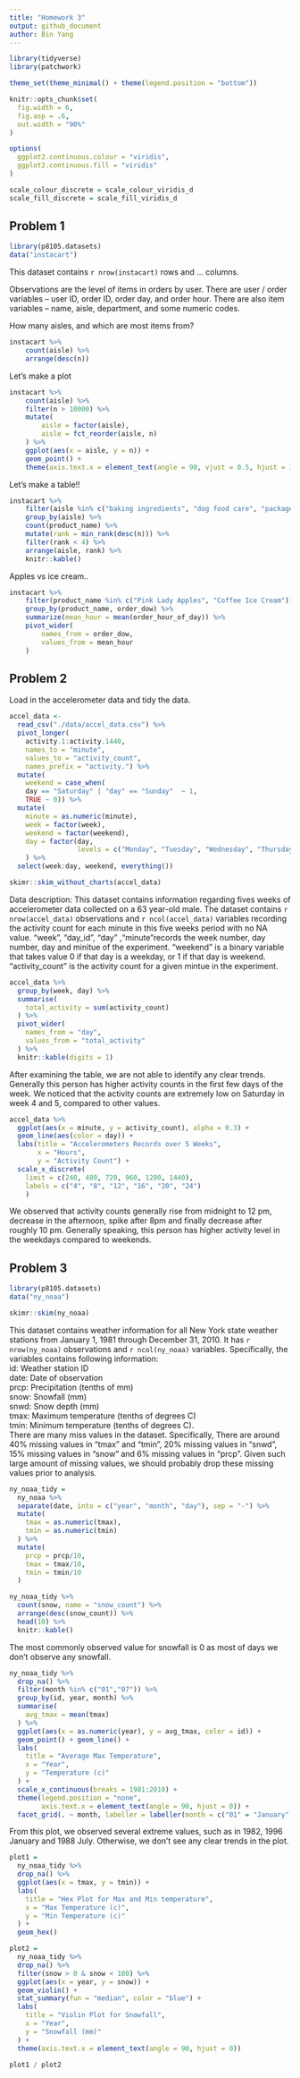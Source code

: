 ```yaml
---
title: "Homework 3"
output: github_document
author: Bin Yang
---
```


```r
library(tidyverse)
library(patchwork)

theme_set(theme_minimal() + theme(legend.position = "bottom"))

knitr::opts_chunk$set(
  fig.width = 6,
  fig.asp = .6,
  out.width = "90%"
)

options(
  ggplot2.continuous.colour = "viridis",
  ggplot2.continuous.fill = "viridis"
)

scale_colour_discrete = scale_colour_viridis_d
scale_fill_discrete = scale_fill_viridis_d
```

## Problem 1
```r
library(p8105.datasets)
data("instacart")
```

This dataset contains `r nrow(instacart)` rows and ... columns. 

Observations are the level of items in orders by user. There are user / order variables -- user ID, order ID, order day, and order hour. There are also item variables -- name, aisle, department, and some numeric codes. 

How many aisles, and which are most items from?

```r
instacart %>% 
	count(aisle) %>% 
	arrange(desc(n))
```


Let's make a plot

```r
instacart %>% 
	count(aisle) %>% 
	filter(n > 10000) %>% 
	mutate(
		aisle = factor(aisle),
		aisle = fct_reorder(aisle, n)
	) %>% 
	ggplot(aes(x = aisle, y = n)) + 
	geom_point() + 
	theme(axis.text.x = element_text(angle = 90, vjust = 0.5, hjust = 1))
```


Let's make a table!!

```r
instacart %>% 
	filter(aisle %in% c("baking ingredients", "dog food care", "packaged vegetables fruits")) %>% 
	group_by(aisle) %>% 
	count(product_name) %>% 
	mutate(rank = min_rank(desc(n))) %>% 
	filter(rank < 4) %>% 
	arrange(aisle, rank) %>% 
	knitr::kable()
```


Apples vs ice cream..

```r
instacart %>% 
	filter(product_name %in% c("Pink Lady Apples", "Coffee Ice Cream")) %>% 
	group_by(product_name, order_dow) %>% 
	summarize(mean_hour = mean(order_hour_of_day)) %>% 
	pivot_wider(
		names_from = order_dow,
		values_from = mean_hour
	)
```

## Problem 2

Load in the accelerometer data and tidy the data.
```r
accel_data <- 
  read_csv("./data/accel_data.csv") %>% 
  pivot_longer(                           
    activity.1:activity.1440,
    names_to = "minute",
    values_to = "activity_count",
    names_prefix = "activity.") %>%
  mutate(
    weekend = case_when(
    day == "Saturday" | "day" == "Sunday"  ~ 1,
    TRUE ~ 0)) %>%
  mutate(
    minute = as.numeric(minute),
    week = factor(week),
    weekend = factor(weekend),
    day = factor(day, 
                 levels = c("Monday", "Tuesday", "Wednesday", "Thursday", "Friday", "Saturday", "Sunday"))
    ) %>% 
  select(week:day, weekend, everything())
```

```r
skimr::skim_without_charts(accel_data)
```

Data description:
This dataset contains information regarding fives weeks of accelerometer data collected on a 63 year-old male. The dataset contains `r nrow(accel_data)` observations and `r ncol(accel_data)` variables recording the activity count for each minute in this five weeks period with no NA value. "week", "day_id", "day" ,"minute"records the week number, day number, day and minitue of the experiment. "weekend" is a binary variable that takes value 0 if that day is a weekday, or 1 if that day is weekend. "activity_count" is the activity count for a given mintue in the experiment. 

```r
accel_data %>% 
  group_by(week, day) %>% 
  summarise(
    total_activity = sum(activity_count)
  ) %>% 
  pivot_wider(
    names_from = "day",
    values_from = "total_activity"
  ) %>% 
  knitr::kable(digits = 1)
```

After examining the table, we are not able to identify any clear trends. Generally this person has higher activity counts in the first few days of the week. We noticed that the activity counts are extremely low on Saturday in week 4 and 5, compared to other values. 

```r
accel_data %>% 
  ggplot(aes(x = minute, y = activity_count), alpha = 0.3) + 
  geom_line(aes(color = day)) +
  labs(title = "Accelerometers Records over 5 Weeks",
       x = "Hours", 
       y = "Activity Count") +
  scale_x_discrete(
    limit = c(240, 480, 720, 960, 1200, 1440),
    labels = c("4", "8", "12", "16", "20", "24")
    )
```

We observed that activity counts generally rise from midnight to 12 pm, decrease in the afternoon, spike after 8pm and finally decrease after roughly 10 pm. Generally speaking, this person has higher activity level in the weekdays compared to weekends. 

## Problem 3
```r
library(p8105.datasets)
data("ny_noaa")
```

```r
skimr::skim(ny_noaa)
```

This dataset contains weather information for all New York state weather stations from January 1, 1981 through December 31, 2010. It has `r nrow(ny_noaa)` observations and `r ncol(ny_noaa)` variables. Specifically, the variables contains following information:  
id: Weather station ID  
date: Date of observation  
prcp: Precipitation (tenths of mm)  
snow: Snowfall (mm)  
snwd: Snow depth (mm)  
tmax: Maximum temperature (tenths of degrees C)  
tmin: Minimum temperature (tenths of degrees C).  
There are many miss values in the dataset. Specifically, There are around 40% missing values in "tmax" and "tmin", 20% missing values in "snwd", 15% missing values in "snow" and 6% missing values in "prcp". Given such large amount of missing values, we should probably drop these missing values prior to analysis.

```r
ny_noaa_tidy = 
  ny_noaa %>% 
  separate(date, into = c("year", "month", "day"), sep = "-") %>% 
  mutate(
    tmax = as.numeric(tmax),
    tmin = as.numeric(tmin)
  ) %>% 
  mutate(
    prcp = prcp/10,
    tmax = tmax/10,
    tmin = tmin/10
  )
```

```r
ny_noaa_tidy %>% 
  count(snow, name = "snow_count") %>% 
  arrange(desc(snow_count)) %>% 
  head(10) %>% 
  knitr::kable()
```

The most commonly observed value for snowfall is 0 as most of days we don't observe any snowfall. 


```r
ny_noaa_tidy %>%  
  drop_na() %>% 
  filter(month %in% c("01","07")) %>% 
  group_by(id, year, month) %>% 
  summarise(
    avg_tmax = mean(tmax)
  ) %>%
  ggplot(aes(x = as.numeric(year), y = avg_tmax, color = id)) +
  geom_point() + geom_line() +
  labs(
    title = "Average Max Temperature",
    x = "Year",
    y = "Temperature (c)"
  ) +
  scale_x_continuous(breaks = 1981:2010) +
  theme(legend.position = "none",
        axis.text.x = element_text(angle = 90, hjust = 0)) +
  facet_grid(. ~ month, labeller = labeller(month = c("01" = "January", "07" = "July"))) 
```


From this plot, we observed several extreme values, such as in 1982, 1996 January and 1988 July. Otherwise, we don't see any clear trends in the plot.

```r
plot1 =
  ny_noaa_tidy %>%  
  drop_na() %>% 
  ggplot(aes(x = tmax, y = tmin)) + 
  labs(
    title = "Hex Plot for Max and Min temperature",
    x = "Max Temperature (c)", 
    y = "Min Temperature (c)"
  ) + 
  geom_hex()

plot2 = 
  ny_noaa_tidy %>%  
  drop_na() %>% 
  filter(snow > 0 & snow < 100) %>% 
  ggplot(aes(x = year, y = snow)) + 
  geom_violin() + 
  stat_summary(fun = "median", color = "blue") + 
  labs(
    title = "Violin Plot for Snowfall",
    x = "Year",
    y = "Snowfall (mm)"
  ) +
  theme(axis.text.x = element_text(angle = 90, hjust = 0))

plot1 / plot2
```

